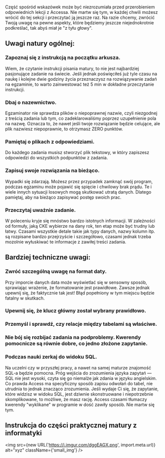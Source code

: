 <br/> 

Część spośród wskazówek może być niezrozumiała przed przerobieniem odpowiednich lekcji z Accessa. Nie martw się tym,
w każdej chwili możesz wrócić do tej sekcji i przeczytać ją jeszcze raz. Na razie chcemy, zwrócić Twoją uwagę na pewne aspekty,
które będziemy jeszcze niejednokrotnie podkreślać, tak abyś miał je "z tyłu głowy".

## Uwagi natury ogólnej:

### Zapoznaj się z instrukcją na początku arkusza.
Wiem, że czytanie instrukcji pisania matury, to nie jest najbardziej pasjonujące zadanie na świecie. Jeśli jednak poświęciłeś już tyle czasu na naukę i kolejne dwie godziny życia przeznaczysz na rozwiązywanie zadań na egzaminie, to warto zainwestować też 5 min w dokładne przeczytanie instrukcji.

### Dbaj o nazewnictwo.
Egzaminator nie sprawdza plików o niepoprawnej nazwie, czyli niezgodnej z treścią zadania lub tym, co zadeklarowaliśmy poprzez uzupełnienie pola na nazwę. Oznacza to, że nawet jeśli twoje rozwiązanie będzie celujące, ale plik nazwiesz niepoprawnie, to otrzymasz ZERO punktów.

### Pamiętaj o plikach z odpowiedziami.
Do każdego zadania musisz stworzyć plik tekstowy, w który zapiszesz odpowiedzi do wszystkich podpunktów z zadania.

### Zapisuj swoje rozwiązania na bieżąco.
Wypadki się zdarzają. Możesz przez przypadek zamknąć swój program, podczas egzaminu może pojawić się spięcie i chwilowy brak prądu. Te i wiele innych sytuacji losowych mogą skutkować utratą danych. Dlatego pamiętaj, aby na bieżąco zapisywać postęp swoich prac.

### Przeczytaj uważnie zadanie.
W poleceniu kryje się mnóstwo bardzo istotnych informacji. W zależności od formuły, jaką CKE wybierze na dany rok, ten etap może być trudny lub łatwy. Czasami wszystkie detale takie jak typy danych, nazwy kolumn itp. są rozpisane bardzo przejrzyście i szczegółowo, czasami jednak trzeba mozolnie wyłuskiwać te informacje z zawiłej treści zadania.

## Bardziej techniczne uwagi:

### Zwróć szczególną uwagę na format daty.
Przy imporcie danych data może wyświetlać się w sensowny sposób, sprawiając wrażenie, że formatowanie jest prawidłowe. Zawsze jednak upewnij się, że faktycznie tak jest! Błąd popełniony w tym miejscu będzie fatalny w skutkach.

### Upewnij się, że klucz główny został wybrany prawidłowo.

### Przemyśl i sprawdź, czy relacje między tabelami są właściwe.

### Nie bój się rozbijać zadania na podproblemy. Kwerendy pomocnicze są równie dobre, co jedno złożone zapytanie.

### Podczas nauki zerkaj do widoku SQL.
Na uczelni czy w przyszłej pracy, a nawet na samej maturze znajomość SQL-a będzie pomocna. Próg wejścia do zrozumienia języka zapytań — SQL nie jest wysoki, czyta się go niemalże jak zdania w języku angielskim. Co prawda Access ma specyficzny sposób zapisu odwołań do tabel, nie utrudnia to jednak znacząco zrozumienia.
Jeśli wydaje Ci się, że zapytanie, które widzisz w widoku SQL, jest dziwnie skonstruowane i niepotrzebnie skomplikowane, to możliwe, że masz rację. Access czasami tłumaczy kwerendy "wyklikane" w programie w dość zawiły sposób. Nie martw się tym.

## Instrukcja do części praktycznej matury z informatyki
<img src={new URL('https://i.imgur.com/dggEAGX.png', import.meta.url)} alt="xyz" className={'small_img'} />